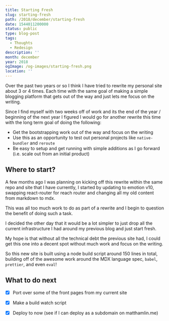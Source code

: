 ```yaml
---
title: Starting Fresh
slug: starting-fresh
path: /2018/december/starting-fresh
date: 1544011200000
status: public
type: blog-post
tags:
  - Thoughts
  - Redesign
description: ''
month: december
year: 2018
ogImage: /og-images/starting-fresh.png
location: ''
---
```




Over the past two years or so I think I have tried to rewrite my personal site
about 3 or 4 times. Each time with the same goal of making a simple blogging
platform that gets out of the way and just lets me focus on the writing.

Since I find myself with two weeks off of work and its the end of the year /
beginning of the next year I figured I would go for another rewrite this time
with the long term goal of doing the following:

- Get the bootstrapping work out of the way and focus on the writing
- Use this as an opportunity to test out personal projects like `native-bundler`
  and `reroute`
- Be easy to setup and get running with simple additions as I go forward (i.e.
  scale out from an initial product)

## Where to start?

A few months ago I was planning on kicking off this rewrite within the same repo
and site that I have currently, I started by updating to emotion v10, swapping
react-router for reach router and changing all my old content from markdown to
mdx.

This was all too much work to do as part of a rewrite and I begin to question
the benefit of doing such a task.

I decided the other day that it would be a lot simpler to just drop all the
current infrastructure I had around my previous blog and just start fresh.

My hope is that without all the technical debt the previous site had, I could
get this one into a decent spot without much work and focus on the writing.

So this new site is built using a node build script around 150 lines in total,
building off of the awesome work around the MDX language spec, `babel`,
`prettier`, and even `eval`!

## What to do next

- [x] Port over some of the front pages from my current site
- [x] Make a build watch script
- [x] Deploy to now (see if I can deploy as a subdomain on matthamlin.me)

